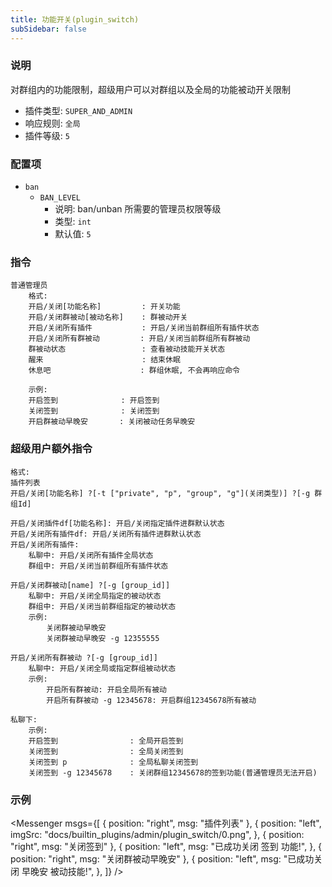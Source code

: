 ```yaml
---
title: 功能开关(plugin_switch)
subSidebar: false
---
```



### 说明

对群组内的功能限制，超级用户可以对群组以及全局的功能被动开关限制

- 插件类型: `SUPER_AND_ADMIN`
- 响应规则: `全局`
- 插件等级: `5`

### 配置项

- `ban`
  - `BAN_LEVEL`
    - 说明: ban/unban 所需要的管理员权限等级
    - 类型: `int`
    - 默认值: `5`

### 指令

```
普通管理员
    格式:
    开启/关闭[功能名称]         : 开关功能
    开启/关闭群被动[被动名称]    : 群被动开关
    开启/关闭所有插件           : 开启/关闭当前群组所有插件状态
    开启/关闭所有群被动         : 开启/关闭当前群组所有群被动
    群被动状态                 : 查看被动技能开关状态
    醒来                      : 结束休眠
    休息吧                    : 群组休眠, 不会再响应命令

    示例:
    开启签到              : 开启签到
    关闭签到              : 关闭签到
    开启群被动早晚安       : 关闭被动任务早晚安
```

### 超级用户额外指令

```
格式:
插件列表
开启/关闭[功能名称] ?[-t ["private", "p", "group", "g"](关闭类型)] ?[-g 群组Id]

开启/关闭插件df[功能名称]: 开启/关闭指定插件进群默认状态
开启/关闭所有插件df: 开启/关闭所有插件进群默认状态
开启/关闭所有插件:
    私聊中: 开启/关闭所有插件全局状态
    群组中: 开启/关闭当前群组所有插件状态

开启/关闭群被动[name] ?[-g [group_id]]
    私聊中: 开启/关闭全局指定的被动状态
    群组中: 开启/关闭当前群组指定的被动状态
    示例:
        关闭群被动早晚安
        关闭群被动早晚安 -g 12355555

开启/关闭所有群被动 ?[-g [group_id]]
    私聊中: 开启/关闭全局或指定群组被动状态
    示例:
        开启所有群被动: 开启全局所有被动
        开启所有群被动 -g 12345678: 开启群组12345678所有被动

私聊下:
    示例:
    开启签到                : 全局开启签到
    关闭签到                : 全局关闭签到
    关闭签到 p              : 全局私聊关闭签到
    关闭签到 -g 12345678    : 关闭群组12345678的签到功能(普通管理员无法开启)
```

### 示例

<Messenger
  msgs={[
    { position: "right", msg: "插件列表" },
    {
      position: "left",
      imgSrc: "docs/builtin_plugins/admin/plugin_switch/0.png",
    },
    { position: "right", msg: "关闭签到" },
    {
      position: "left",
      msg: "已成功关闭 签到 功能!",
    },
    { position: "right", msg: "关闭群被动早晚安" },
    {
      position: "left",
      msg: "已成功关闭 早晚安 被动技能!",
    },
  ]}
/>
